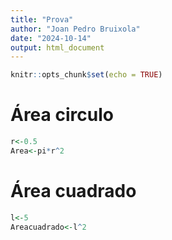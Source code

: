 ```yaml
---
title: "Prova"
author: "Joan Pedro Bruixola"
date: "2024-10-14"
output: html_document
---
```


```r
knitr::opts_chunk$set(echo = TRUE)
```

# Área circulo

```r
r<-0.5
Area<-pi*r^2
```

# Área cuadrado

```r
l<-5
Areacuadrado<-l^2
```

